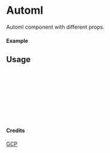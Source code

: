 
<Meta of={Automl} title="GCP/Automl" />

# Automl

Automl component with different props.

#### Example

<Canvas of={Automl.Primary} />

## Usage

```ts
import { Automl } from "yadl-ui";

const Example = () => {
  return (
      <Automl />
  );
};

export default Example;
```

#### Credits
[GCP](https://cloud.google.com/icons)
